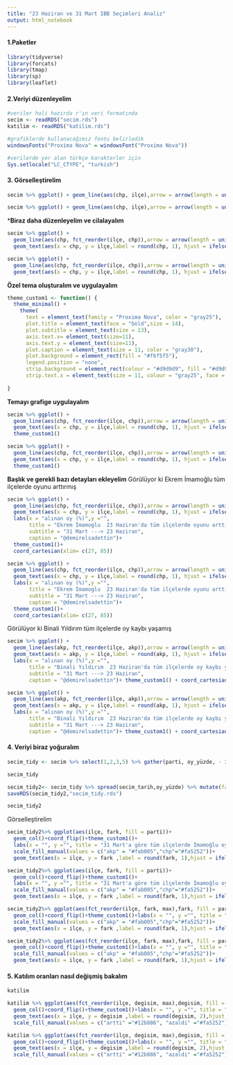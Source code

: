 ```yaml
---
title: "23 Haziran ve 31 Mart IBB Seçimleri Analiz"
output: html_notebook
---
```


#### 1.Paketler

```r
library(tidyverse)
library(forcats)
library(tmap)
library(sp)
library(leaflet)
```

#### 2.Veriyi düzenleyelim

```r
#veriler hali hazırda r'ın veri formatında
secim <- readRDS("secim.rds")
katilim <- readRDS("katilim.rds")

#grafiklerde kullanacağımız fontu belirledik
windowsFonts("Proxima Nova" = windowsFont("Proxima Nova"))

#verilerde yer alan türkçe karakterler için
Sys.setlocale("LC_CTYPE", "turkish")
```


#### 3. Görselleştirelim

```r
secim %>% ggplot() + geom_line(aes(chp, ilçe),arrow = arrow(length = unit(1.5, "mm"), type = "closed", ends = "last"))
```


```r
secim %>% ggplot() + geom_line(aes(chp, ilçe),arrow = arrow(length = unit(1.5, "mm"), type = "closed", ends = "last"))
```

***Biraz daha düzenleyelim ve cilalayalım**

```r
secim %>% ggplot() + 
  geom_line(aes(chp, fct_reorder(ilçe, chp)),arrow = arrow(length = unit(1.5, "mm"), type = "closed", ends = "last"))+
  geom_text(aes(x = chp, y = ilçe,label = round(chp, 1), hjust = ifelse(secim_tarih == "2019-06-23",-0.3,1.2)),size = 3,color= "gray25")
```


```r
secim %>% ggplot() + 
  geom_line(aes(chp, fct_reorder(ilçe, chp)),arrow = arrow(length = unit(1.5, "mm"), type = "closed", ends = "last"))+
  geom_text(aes(x = chp, y = ilçe,label = round(chp, 1), hjust = ifelse(secim_tarih == "2019-06-23",-0.3,1.2)),size = 3,color= "gray25")
```

**Özel tema oluşturalım ve uygulayalım**

```r
theme_custom1 <- function() {
  theme_minimal() +
    theme(
      text = element_text(family = "Proxima Nova", color = "gray25"),
      plot.title = element_text(face = "bold",size = 14),
      plot.subtitle = element_text(size = 13),
      axis.text.x= element_text(size=11),
      axis.text.y = element_text(size=11),
      plot.caption = element_text(size = 11, color = "gray30"),
      plot.background = element_rect(fill = "#f6f5f5"),
      legend.position = "none",
      strip.background = element_rect(colour = "#d9d9d9", fill = "#d9d9d9"),
      strip.text.x = element_text(size = 11, colour = "gray25", face = "bold"))
  
}
```

**Temayı grafige uygulayalım**

```r
secim %>% ggplot() + 
  geom_line(aes(chp, fct_reorder(ilçe, chp)),arrow = arrow(length = unit(1.5, "mm"), type = "closed", ends = "last"))+
  geom_text(aes(x = chp, y = ilçe,label = round(chp, 1), hjust = ifelse(secim_tarih == "2019-06-23",-0.3,1.2)),size = 3,color= "gray25")+
  theme_custom1()
```

```r
secim %>% ggplot() + 
  geom_line(aes(chp, fct_reorder(ilçe, chp)),arrow = arrow(length = unit(1.5, "mm"), type = "closed", ends = "last"))+
  geom_text(aes(x = chp, y = ilçe,label = round(chp, 1), hjust = ifelse(secim_tarih == "2019-06-23",-0.3,1.2)),size = 3,color= "gray25")+
  theme_custom1()
```

**Başlık ve gerekli bazı detayları ekleyelim**
Görülüyor ki Ekrem İmamoğlu tüm ilçelerde oyunu arttırmış
```r
secim %>% ggplot() + 
  geom_line(aes(chp, fct_reorder(ilçe, chp)),arrow = arrow(length = unit(1.5, "mm"), type = "closed", ends = "last"))+
  geom_text(aes(x = chp, y = ilçe,label = round(chp, 1), hjust = ifelse(secim_tarih == "2019-06-23",-0.3,1.2)),size = 3.8,color= "gray25")+
  labs(x = "alınan oy (%)",y ="", 
       title = "Ekrem İmamoglu  23 Haziran'da tüm ilçelerde oyunu arttırdı", 
       subtitle = "31 Mart ---> 23 Haziran", 
       caption = "@demirelsadettin")+
  theme_custom1()+
  coord_cartesian(xlim= c(27, 85))
```


```r
secim %>% ggplot() + 
  geom_line(aes(chp, fct_reorder(ilçe, chp)),arrow = arrow(length = unit(1.5, "mm"), type = "closed", ends = "last"))+
  geom_text(aes(x = chp, y = ilçe,label = round(chp, 1), hjust = ifelse(secim_tarih == "2019-06-23",-0.3,1.2)),size = 3.8,color= "gray25")+
  labs(x = "alınan oy (%)",y ="", 
       title = "Ekrem İmamoglu  23 Haziran'da tüm ilçelerde oyunu arttırdı", 
       subtitle = "31 Mart ---> 23 Haziran", 
       caption = "@demirelsadettin")+
  theme_custom1()+
  coord_cartesian(xlim= c(27, 85))
```


Görülüyor ki Binali Yıldırım tüm ilçelerde oy kaybı yaşamış
```r
secim %>% ggplot() + 
  geom_line(aes(akp, fct_reorder(ilçe, akp)),arrow = arrow(length = unit(1.5, "mm"), type = "closed", ends = "first"))+
  geom_text(aes(x = akp, y = ilçe,label = round(akp, 1), hjust = ifelse(secim_tarih == "2019-03-31",-0.5,1.5)),size = 3.8,color= "gray25")+
  labs(x = "alınan oy (%)",y ="", 
       title = "Binali Yıldırım  23 Haziran'da tüm ilçelerde oy kaybı yaşadı", 
       subtitle = "31 Mart ---> 23 Haziran", 
       caption = "@demirelsadettin")+ theme_custom1() + coord_cartesian(xlim= c(13, 70))
```


```r
secim %>% ggplot() + 
  geom_line(aes(akp, fct_reorder(ilçe, akp)),arrow = arrow(length = unit(1.5, "mm"), type = "closed", ends = "first"))+
  geom_text(aes(x = akp, y = ilçe,label = round(akp, 1), hjust = ifelse(secim_tarih == "2019-03-31",-0.5,1.5)),size = 3.8,color= "gray25")+
  labs(x = "alınan oy (%)",y ="", 
       title = "Binali Yıldırım  23 Haziran'da tüm ilçelerde oy kaybı yaşadı", 
       subtitle = "31 Mart ---> 23 Haziran", 
       caption = "@demirelsadettin")+ theme_custom1() + coord_cartesian(xlim= c(13, 70))
```

#### 4. Veriyi biraz yoğuralım

```r
secim_tidy <- secim %>% select(1,2,3,5) %>% gather(parti, oy_yüzde, - ilçe, -secim_tarih)

```

```r
secim_tidy
```


```r
secim_tidy2<- secim_tidy %>% spread(secim_tarih,oy_yüzde) %>% mutate(fark = `2019-06-23` - `2019-03-31`)
saveRDS(secim_tidy2,"secim_tidy.rds")

```

```r
secim_tidy2
```


Görselleştirelim
```r
secim_tidy2%>% ggplot(aes(ilçe, fark, fill = parti))+
  geom_col()+coord_flip()+theme_custom1()+
  labs(x = "", y ="", title = "31 Mart'a göre tüm ilçelerde İmamoğlu oyunu arttırıken, Yıldırım ise oy kaybı yaşadı", subtitle = "Oy farkı yüzdelik (%) olarak gösterilmektedir", caption = "@demirelsadettim")+
  scale_fill_manual(values = c("akp" = "#fab005","chp"="#fa5252"))+
  geom_text(aes(x = ilçe, y = fark ,label = round(fark, 1),hjust = ifelse(fark >0 ,-0.2,1.2)),size = 4,color= "gray25")
```


```r
secim_tidy2%>% ggplot(aes(ilçe, fark, fill = parti))+
  geom_col()+coord_flip()+theme_custom1()+
  labs(x = "", y ="", title = "31 Mart'a göre tüm ilçelerde İmamoğlu oyunu arttırıken, Yıldırım ise oy kaybı yaşadı", subtitle = "Oy farkı yüzdelik (%) olarak gösterilmektedir", caption = "@demirelsadettim")+
  scale_fill_manual(values = c("akp" = "#fab005","chp"="#fa5252"))+
  geom_text(aes(x = ilçe, y = fark ,label = round(fark, 1),hjust = ifelse(fark >0 ,-0.2,1.2)),size = 4,color= "gray25")
```

```r
secim_tidy2%>% ggplot(aes(fct_reorder(ilçe, fark, max),fark, fill = parti))+
  geom_col()+coord_flip()+theme_custom1()+labs(x = "", y ="", title = "31 Mart'a göre tüm ilçelerde İmamoğlu oyunu arttırıken, Yıldırım ise oy kaybı yaşadı", subtitle = "Oy farkı yüzdelik (%) olarak gösterilmektedir", caption = "@demirelsadettim")+
  scale_fill_manual(values = c("akp" = "#fab005","chp"="#fa5252"))+
  geom_text(aes(x = ilçe, y = fark ,label = round(fark, 1),hjust = ifelse(fark >0 ,-0.2,1.2)),size = 3.8,color= "gray25")
```


```r
secim_tidy2%>% ggplot(aes(fct_reorder(ilçe, fark, max),fark, fill = parti))+
  geom_col()+coord_flip()+theme_custom1()+labs(x = "", y ="", title = "31 Mart'a göre tüm ilçelerde İmamoğlu oyunu arttırıken, Yıldırım ise oy kaybı yaşadı", subtitle = "Oy farkı yüzdelik (%) olarak gösterilmektedir", caption = "@demirelsadettim")+
  scale_fill_manual(values = c("akp" = "#fab005","chp"="#fa5252"))+
  geom_text(aes(x = ilçe, y = fark ,label = round(fark, 1),hjust = ifelse(fark >0 ,-0.2,1.2)),size = 3.8,color= "gray25")
```

#### 5. Katılım oranları nasıl değişmiş bakalım

```r
katilim
```

```r
katilim %>% ggplot(aes(fct_reorder(ilçe, degisim, max),degisim, fill = durum))+
  geom_col()+coord_flip()+theme_custom1()+labs(x = "", y ="", title = "31 Marta göre tüm ilçelerde katılım oranı nasıl değişti?", subtitle = "Katılım oranı için 31 Mart kayıtlı seçmen sayısı kullanıldı.", caption = "@demirelsadettim - analizde geçersiz oy sayısı katılım oranına yansıtılmamıştır")+
  geom_text(aes(x = ilçe, y = degisim ,label = round(degisim, 2),hjust = ifelse(degisim >0 ,-0.2,1.2)),size = 4,color= "gray25")+
  scale_fill_manual(values = c("artti" ="#12b886", "azaldi" ="#fa5252"))
```


```r
katilim %>% ggplot(aes(fct_reorder(ilçe, degisim, max),degisim, fill = durum))+
  geom_col()+coord_flip()+theme_custom1()+labs(x = "", y ="", title = "31 Marta göre tüm ilçelerde katılım oranı nasıl değişti?", subtitle = "Katılım oranı için 31 Mart kayıtlı seçmen sayısı kullanıldı.", caption = "@demirelsadettim - analizde geçersiz oy sayısı katılım oranına yansıtılmamıştır")+
  geom_text(aes(x = ilçe, y = degisim ,label = round(degisim, 2),hjust = ifelse(degisim >0 ,-0.2,1.2)),size = 4,color= "gray25")+
  scale_fill_manual(values = c("artti" ="#12b886", "azaldi" ="#fa5252"))
```

